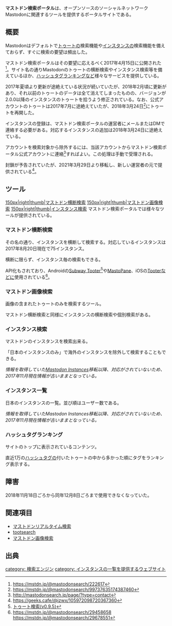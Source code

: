 {{Infobox software
| Name = <ruby>マストドン検索ポータル<rt>ますとどんけんさくぽーたる</rt></ruby>
| Image = [[ファイル:Mastodon-search.png|300px|マストドン検索ポータル]]
| Developer = [https://mstdn.jp/@mastodonsearch @mastodonsearch]
| Platform = Web
| Launch = 2017年4月15日
| Web = <s>http://mastodonsearch.jp</s> https://msearch.fediverse.media/
}}'''マストドン検索ポータル'''は、オープンソースのソーシャルネットワークMastodonに関連するツールを提供するポータルサイトである。

== 概要 ==
Mastodonはデフォルトで[[トゥート]]の検索機能や[[インスタンス]]の検索機能を備えておらず、すぐに検索の要望は頻出した。

マストドン検索ポータルはその要望に応えるべく2017年4月15日に公開された<ref>https://mstdn.jp/@mastodonsearch/222617</ref>。サイト名の通りMastodonのトゥートの横断検索やインスタンス検索等を備えているほか、[[ハッシュタグ]]ランキングなど様々なサービスを提供している。

2017年夏頃より更新が途絶えている状況が続いていたが、2018年2月頃に更新があり、それ以前のトゥートのデータは全て消えてしまったものの、バージョンが2.0.0以降のインスタンスのトゥートを拾うよう修正されている。なお、公式アカウントのトゥートは2017年7月に途絶えていたが、2018年3月24日<ref>https://mstdn.jp/@mastodonsearch/99737635174387460</ref>にトゥートを再開した。

インスタンスの登録は、マストドン検索ポータルの運営者にメールまたはDMで連絡する必要がある。対応するインスタンスの追加は2018年3月24日に途絶えている。

アカウントを検索対象から除外するには、当該アカウントからマストドン検索ポータル公式アカウントに連絡<ref>http://mastodonsearch.jp/page/?type=contact</ref>すればよい。この処理は手動で受理される。

封鎖が予告されていたが、2021年3月29日より移転し、新しい運営者の元で提供されている<ref>https://geeks.cafe/@izwx/105972098720367360</ref>。

== ツール ==
[[ファイル:マストドン検索ポータルss1.jpeg|150px|right|thumb|マストドン横断検索]]
[[ファイル:マストドン検索ポータルss2.png|150px|right|thumb|マストドン画像検索]]
[[ファイル:マストドン検索ポータルss3.jpeg|150px|right|thumb|インスタンス検索]]
マストドン検索ポータルでは様々なツールが提供されている。
=== マストドン横断検索 ===
その名の通り、インスタンスを横断して検索する。対応しているインスタンスは2017年8月20日現在で75インスタンス。

横断に限らず、インスタンス毎の検索もできる。

API化もされており、Androidの[[Subway Tooter]]<ref>[http://subwaytooter.hatenadiary.jp/entry/2017/07/21/033331 トゥート検索(v0.9.5)]</ref>や[[MastoPane]]、iOSの[[Tooter]]などに使用されている<ref>https://mstdn.jp/@mastodonsearch/29458658 https://mstdn.jp/@mastodonsearch/29678551</ref>。

=== マストドン画像検索 ===
画像の含まれたトゥートのみを検索するツール。

マストドン横断検索と同様にインスタンスの横断検索や個別検索がある。

=== インスタンス検索 ===
マストドンのインスタンスを検索出来る。

「日本のインスタンスのみ」で海外のインスタンスを除外して検索することもできる。

''情報を取得していた[[Mastodon Instances]]移転以降、対応がされていないため、2017年11月現在情報が古いままとなっている。''

=== インスタンス一覧 ===
日本のインスタンスの一覧。並び順はユーザー数である。

''情報を取得していたMastodon Instances移転以降、対応がされていないため、2017年11月現在情報が古いままとなっている。''

=== ハッシュタグランキング ===
サイトのトップに表示されているコンテンツ。

直近1万の[[ハッシュタグ]]の付いたトゥートの中から多かった順にタグをランキング表示する。

==障害==
2018年11月18日ごろから同年12月8日ごろまで使用できなくなっていた。

== 関連項目 ==
* [[マストドンリアルタイム検索]]
* [[tootsearch]]
* [[マストドン画像検索]]

== 出典 ==
<references/>

{{DEFAULTSORT:けんさくほおたる}}
[[category: 検索エンジン]]
[[category: インスタンスの一覧を提供するウェブサイト]]